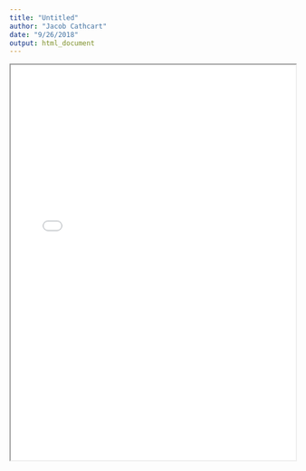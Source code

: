 ```yaml
---
title: "Untitled"
author: "Jacob Cathcart"
date: "9/26/2018"
output: html_document
---
```

<iframe src="Resume.pdf" width="100%" height="700px">

</iframe>